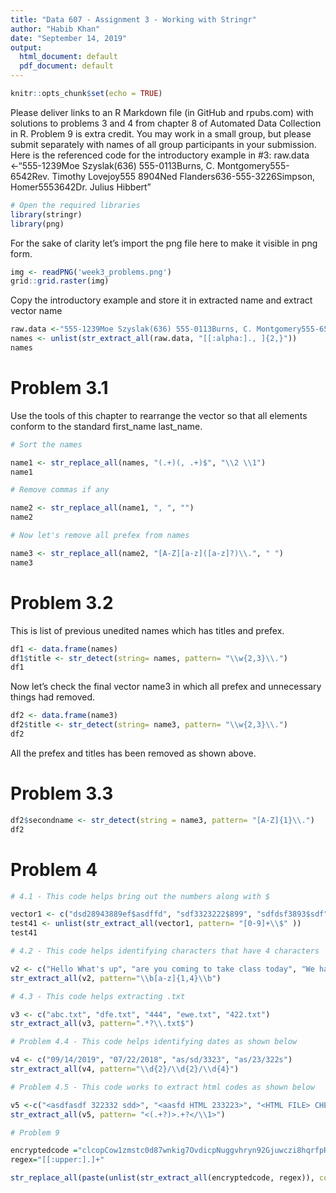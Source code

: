 ---
title: "Data 607 - Assignment 3 - Working with Stringr"
author: "Habib Khan"
date: "September 14, 2019"
output:
  html_document: default
  pdf_document: default
---

```{r setup, include=FALSE}
knitr::opts_chunk$set(echo = TRUE)
```

Please deliver links to an R Markdown file (in GitHub and rpubs.com) with solutions to problems 3 and 4 from chapter 8 of Automated Data Collection in R.  Problem 9 is extra credit.  You may work in a small group, but please submit separately with names of all group participants in your submission.
Here is the referenced code for the introductory example in #3:
 raw.data <-"555-1239Moe Szyslak(636) 555-0113Burns, C. Montgomery555-6542Rev. Timothy Lovejoy555 8904Ned Flanders636-555-3226Simpson, Homer5553642Dr. Julius Hibbert"
 
 
 
```{r}
# Open the required libraries
library(stringr)
library(png)
```
 
For the sake of clarity let's import the png file here to make it visible in png form. 

```{r}
img <- readPNG('week3_problems.png')
grid::grid.raster(img)
```

Copy the introductory example and store it in extracted name and extract vector name

```{r}
raw.data <-"555-1239Moe Szyslak(636) 555-0113Burns, C. Montgomery555-6542Rev. Timothy Lovejoy555 8904Ned Flanders636-555-3226Simpson, Homer5553642Dr. Julius Hibbert"
names <- unlist(str_extract_all(raw.data, "[[:alpha:]., ]{2,}"))
names
```



# Problem 3.1

Use the tools of this chapter to rearrange the vector so that all elements conform to the standard first_name last_name.

```{r}
# Sort the names

name1 <- str_replace_all(names, "(.+)(, .+)$", "\\2 \\1")
name1
```

```{r}
# Remove commas if any

name2 <- str_replace_all(name1, ", ", "")
name2
```

```{r}
# Now let's remove all prefex from names

name3 <- str_replace_all(name2, "[A-Z][a-z]([a-z]?)\\.", " ")
name3
```

# Problem 3.2

This is list of previous unedited names which has titles and prefex. 
```{r}
df1 <- data.frame(names)
df1$title <- str_detect(string= names, pattern= "\\w{2,3}\\.")
df1
```

Now let's check the final vector name3 in which all prefex and unnecessary things had removed.

```{r}
df2 <- data.frame(name3)
df2$title <- str_detect(string= name3, pattern= "\\w{2,3}\\.")
df2
```

All the prefex and titles has been removed as shown above. 

# Problem 3.3

```{r}
df2$secondname <- str_detect(string = name3, pattern= "[A-Z]{1}\\.")
df2
```



# Problem 4

```{r}
# 4.1 - This code helps bring out the numbers along with $

vector1 <- c("dsd28943889ef$asdffd", "sdf3323222$899", "sdfdsf3893$sdf")
test41 <- unlist(str_extract_all(vector1, pattern= "[0-9]+\\$" ))
test41
```

```{r}
# 4.2 - This code helps identifying characters that have 4 characters

v2 <- c("Hello What's up", "are you coming to take class today", "We have 2 classes!", "322 842 9000")
str_extract_all(v2, pattern="\\b[a-z]{1,4}\\b")
```

```{r}
# 4.3 - This code helps extracting .txt

v3 <- c("abc.txt", "dfe.txt", "444", "ewe.txt", "422.txt")
str_extract_all(v3, pattern=".*?\\.txt$")
```

```{r}
# Problem 4.4 - This code helps identifying dates as shown below

v4 <- c("09/14/2019", "07/22/2018", "as/sd/3323", "as/23/322s")
str_extract_all(v4, pattern="\\d{2}/\\d{2}/\\d{4}")
```

```{r}
# Problem 4.5 - This code works to extract html codes as shown below 

v5 <-c("<asdfasdf 322332 sdd>", "<aasfd HTML 233223>", "<HTML FILE> CHECK ME OUT </HTML FILE>", "<HTML FILE>")
str_extract_all(v5, pattern= "<(.+?)>.+?</\\1>")
```
```{r}
# Problem 9

encryptedcode ="clcopCow1zmstc0d87wnkig7OvdicpNuggvhryn92Gjuwczi8hqrfpRxs5Aj5dwpn0Tanwo Uwisdij7Lj8kpf03AT5Idr3coc0bt7yczjatOaootj55t3Nj3ne6c4Sfek.r1w1YwwojigO d6vrfUrbz2.2bkAnbhzgv4R9i05zEcrop.wAgnb.SqoU65fPa1otfb7wEm24k6t3sR9zqe5 fy89n6Nd5t9kc4fE905gmc4Rgxo5nhDk!gr"
regex="[[:upper:].]+"

str_replace_all(paste(unlist(str_extract_all(encryptedcode, regex)), collapse=""), pattern="[\\.]+", replacement= " ")
```

